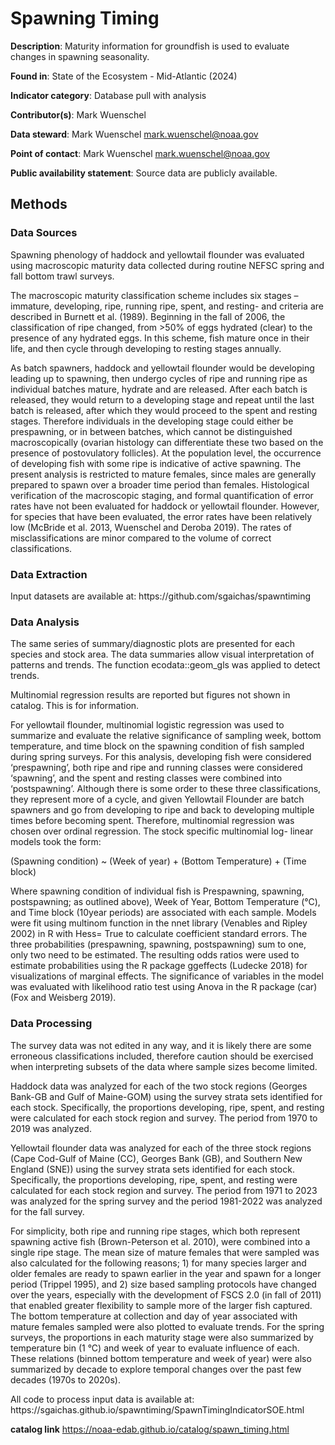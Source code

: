 # Spawning Timing {#spawn_timing}

**Description**: Maturity information for groundfish is used to evaluate changes in spawning seasonality.

**Found in**:  State of the Ecosystem - Mid-Atlantic (2024) 

**Indicator category**: Database pull with analysis

**Contributor(s)**: Mark Wuenschel
  
**Data steward**: Mark Wuenschel <mark.wuenschel@noaa.gov>
  
**Point of contact**: Mark Wuenschel <mark.wuenschel@noaa.gov>
  
**Public availability statement**: Source data are publicly available.

## Methods

### Data Sources
Spawning phenology of haddock and yellowtail flounder was evaluated using macroscopic maturity data collected during routine NEFSC spring and fall bottom trawl surveys.

The macroscopic maturity classification scheme includes six stages – immature, developing, ripe, running ripe, spent, and resting- and criteria are described in Burnett et al. (1989). Beginning in the fall of 2006, the classification of ripe changed, from >50% of eggs hydrated (clear) to the presence of any hydrated eggs. In this scheme, fish mature once in their life, and then cycle through developing to resting stages annually.

As batch spawners, haddock and yellowtail flounder would be developing leading up to spawning, then undergo cycles of ripe and running ripe as individual batches mature, hydrate and are released. After each batch is released, they would return to a developing stage and repeat until the last batch is released, after which they would proceed to the spent and resting stages. Therefore individuals in the developing stage could either be prespawning, or in between batches, which cannot be distinguished macroscopically (ovarian histology can differentiate these two based on the presence of postovulatory follicles). At the population level, the occurrence of developing fish with some ripe is indicative of active spawning. The present analysis is restricted to mature females, since males are generally prepared to spawn over a broader time period than females. Histological verification of the macroscopic staging, and formal quantification of error rates have not been evaluated for haddock or yellowtail flounder. However, for species that have been evaluated, the error rates have been relatively low (McBride et al. 2013, Wuenschel and Deroba 2019). The rates of misclassifications are minor compared to the volume of correct classifications.

### Data Extraction
Input datasets are available at: https://github.com/sgaichas/spawntiming

### Data Analysis 
The same series of summary/diagnostic plots are presented for each species and stock area. The data summaries allow visual interpretation of patterns and trends. The function ecodata::geom_gls was applied to detect trends.

Multinomial regression results are reported but figures not shown in catalog. This is for information.

For yellowtail flounder, multinomial logistic regression was used to summarize and evaluate the relative significance of sampling week, bottom temperature, and time block on the spawning condition of fish sampled during spring surveys. For this analysis, developing fish were considered ‘prespawning’, both ripe and ripe and running classes were considered ‘spawning’, and the spent and resting classes were combined into ‘postspawning’. Although there is some order to these three classifications, they represent more of a cycle, and given Yellowtail Flounder are batch spawners and go from developing to ripe and back to developing multiple times before becoming spent. Therefore, multinomial regression was chosen over ordinal regression. The stock specific multinomial log- linear models took the form:

(Spawning condition) ~ (Week of year) + (Bottom Temperature) + (Time block)

Where spawning condition of individual fish is Prespawning, spawning, postspawning; as outlined above), Week of Year, Bottom Temperature (°C), and Time block (10year periods) are associated with each sample. Models were fit using multinom function in the nnet library (Venables and Ripley 2002) in R with Hess= True to calculate coefficient standard errors. The three probabilities (prespawning, spawning, postspawning) sum to one, only two need to be estimated. The resulting odds ratios were used to estimate probabilities using the R package ggeffects (Ludecke 2018) for visualizations of marginal effects. The significance of variables in the model was evaluated with likelihood ratio test using Anova in the R package (car) (Fox and Weisberg 2019). 

### Data Processing 
The survey data was not edited in any way, and it is likely there are some erroneous classifications included, therefore caution should be exercised when interpreting subsets of the data where sample sizes become limited.

Haddock data was analyzed for each of the two stock regions (Georges Bank-GB and Gulf of Maine-GOM) using the survey strata sets identified for each stock. Specifically, the proportions developing, ripe, spent, and resting were calculated for each stock region and survey. The period from 1970 to 2019 was analyzed.

Yellowtail flounder data was analyzed for each of the three stock regions (Cape Cod-Gulf of Maine (CC), Georges Bank (GB), and Southern New England (SNE)) using the survey strata sets identified for each stock. Specifically, the proportions developing, ripe, spent, and resting were calculated for each stock region and survey. The period from 1971 to 2023 was analyzed for the spring survey and the period 1981-2022 was analyzed for the fall survey.

For simplicity, both ripe and running ripe stages, which both represent spawning active fish (Brown-Peterson et al. 2010), were combined into a single ripe stage. The mean size of mature females that were sampled was also calculated for the following reasons; 1) for many species larger and older females are ready to spawn earlier in the year and spawn for a longer period (Trippel 1995), and 2) size based sampling protocols have changed over the years, especially with the development of FSCS 2.0 (in fall of 2011) that enabled greater flexibility to sample more of the larger fish captured. The bottom temperature at collection and day of year associated with mature females sampled were also plotted to evaluate trends. For the spring surveys, the proportions in each maturity stage were also summarized by temperature bin (1 °C) and week of year to evaluate influence of each. These relations (binned bottom temperature and week of year) were also summarized by decade to explore temporal changes over the past few decades (1970s to 2020s).

All code to process input data is available at: https://sgaichas.github.io/spawntiming/SpawnTimingIndicatorSOE.html

**catalog link**
<https://noaa-edab.github.io/catalog/spawn_timing.html>